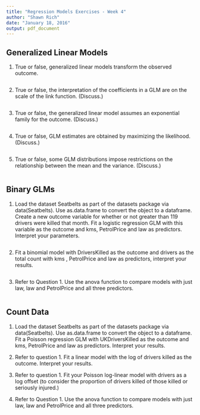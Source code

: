 ```yaml
---
title: "Regression Models Exercises - Week 4"
author: "Shawn Rich"
date: "January 18, 2016"
output: pdf_document
---
```



## Generalized Linear Models

1. True or false, generalized linear models transform the observed outcome.

```r

```


2. True or false, the interpretation of the coefficients in a GLM are on the scale of the link function. (Discuss.)

```r

```


3. True or false, the generalized linear model assumes an exponential family for the outcome. (Discuss.)

```r

```


4. True or false, GLM estimates are obtained by maximizing the likelihood. (Discuss.)

```r

```


5. True or false, some GLM distributions impose restrictions on the relationship between the mean and the variance. (Discuss.)

```r

```


## Binary GLMs

1. Load the dataset Seatbelts as part of the datasets package via data(Seatbelts). Use as.data.frame to convert the object to a dataframe. Create a new outcome variable for whether or not greater than 119 drivers were killed that month. Fit a logistic regression GLM with this variable as the outcome and kms, PetrolPrice and law as predictors. Interpret your parameters. 

```r

```

2. Fit a binomial model with DriversKilled as the outcome and drivers as the total count with kms , PetrolPrice and law as predictors, interpret your results.

```r

```

3. Refer to Question 1. Use the anova function to compare models with just law, law and PetrolPrice and all three predictors. 

```r

```


## Count Data

1. Load the dataset Seatbelts as part of the datasets package via data(Seatbelts). Use as.data.frame to convert the object to a dataframe. Fit a Poisson regression GLM with UKDriversKilled as the outcome and kms, PetrolPrice and law as predictors. Interpret your results.

2. Refer to question 1. Fit a linear model with the log of drivers killed as the outcome. Interpret your results.

3. Refer to question 1. Fit your Poisson log-linear model with drivers as a log offset (to consider the proportion of drivers killed of those killed or seriously injured.)

4. Refer to Question 1. Use the anova function to compare models with just law, law and PetrolPrice and all three predictors.

